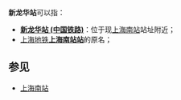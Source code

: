 '''新龙华站'''可以指：
* [[新龙华站_(中国铁路)|'''新龙华站 (中国铁路)''']]：位于现[[上海南站|上海南站]]站址附近；
* [[上海地铁|上海地铁]]'''[[上海南站站|上海南站站]]'''的原名；
==参见==
* [[上海南站_(消歧义)|上海南站]]

{{Disambig|ShanghaiN|Cat=四字車站名消歧義}}